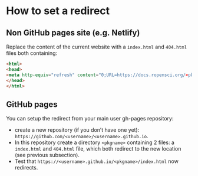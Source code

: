 # How to set a redirect {#redirect}

## Non GitHub pages site (e.g. Netlify)

Replace the content of the current website with a `index.html` and `404.html` files both containing:

```html
<html>
<head>
<meta http-equiv="refresh" content="0;URL=https://docs.ropensci.org/<pkgname>/">  
</head>
</html>
```
    
## GitHub pages

You can setup the redirect from your main user gh-pages repository:

 - create a new repository (if you don't have one yet): `https://github.com/<username>/<username>.github.io`.
 - In this repository create a directory `<pkgname>` containing 2 files: a `index.html` and `404.html` file, which both redirect to the new location (see previous subsection).
 - Test that `https://<username>.github.io/<pkgname>/index.html` now redirects.